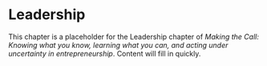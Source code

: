 # Leadership

This chapter is a placeholder for the Leadership chapter of *Making the Call: Knowing what you know, learning what you can, and acting under uncertainty in entrepreneurship*. Content will fill in quickly.
